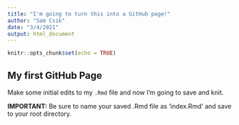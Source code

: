 ```yaml
---
title: "I'm going to turn this into a GitHub page!"
author: "Sam Csik"
date: "3/4/2021"
output: html_document
---
```


```r
knitr::opts_chunk$set(echo = TRUE)
```

## My first GitHub Page

Make some initial edits to my `.Rmd` file and now I'm going to save and knit.

**IMPORTANT:** Be sure to name your saved .Rmd file as 'index.Rmd' and save to your root directory.